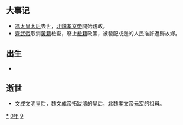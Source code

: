 {{yearTOC|490|北魏'''[[太和_(北魏孝文帝)|太和]]十四年'''；柔然'''[[太平_(柔然)|太平]]六年'''；南朝齐'''[[永明|永明]]八年'''；高昌'''[[建初_(高昌)|建初]]二年'''}}

== 大事记 ==
*[[文成文明皇后|馮太皇太后]]去世，[[北魏孝文帝|北魏孝文帝]]開始親政。
*[[齊武帝|齊武帝]]取消[[黃籍|黃籍]]檢查，廢止[[檢籍|檢籍]]政策，被發配戍邊的人民准許返歸故鄉。

== 出生 ==
*

== 逝世 ==
{{Wikisource year mention}}
*[[文成文明皇后|文成文明皇后]]，[[魏文成帝|魏文成帝]][[拓跋濬|拓跋濬]]的皇后，[[北魏孝文帝|北魏孝文帝]][[元宏|元宏]]的祖母。

[[Category:490年|*]]
[[Category:490年代|0年]]
[[Category:5世纪各年|9]]